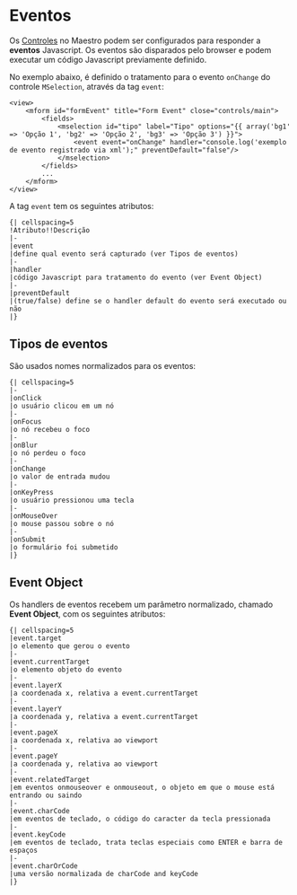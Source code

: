 <text xml:space="preserve">
= Eventos =
Os [[>view/controles|Controles]] no Maestro podem ser configurados para responder a '''eventos''' Javascript. Os eventos são disparados pelo browser e podem executar um código Javascript previamente definido.

No exemplo abaixo, é definido o tratamento para o evento <code>onChange</code> do controle <code>MSelection</code>, através da tag <code>event</code>:

<pre lang="xml">
<view>
    <mform id="formEvent" title="Form Event" close="controls/main">
        <fields>
            <mselection id="tipo" label="Tipo" options="{{ array('bg1' => 'Opção 1', 'bg2' => 'Opção 2', 'bg3' => 'Opção 3') }}">
                <event event="onChange" handler="console.log('exemplo de evento registrado via xml');" preventDefault="false"/>
            </mselection>
        </fields>
        ...
    </mform>
</view>
</pre>

A tag <code>event</code> tem os seguintes atributos:

<pre>
{| cellspacing=5
!Atributo!!Descrição
|-
|event
|define qual evento será capturado (ver Tipos de eventos)
|-
|handler
|código Javascript para tratamento do evento (ver Event Object)
|-
|preventDefault
|(true/false) define se o handler default do evento será executado ou não
|}
</pre>

== Tipos de eventos ==

São usados nomes normalizados para os eventos:

<pre>
{| cellspacing=5
|-
|onClick
|o usuário clicou em um nó
|-
|onFocus
|o nó recebeu o foco
|-
|onBlur
|o nó perdeu o foco
|-
|onChange
|o valor de entrada mudou
|-
|onKeyPress
|o usuário pressionou uma tecla
|-
|onMouseOver
|o mouse passou sobre o nó
|-
|onSubmit
|o formulário foi submetido
|}
</pre>

== Event Object ==

Os handlers de eventos recebem um parâmetro normalizado, chamado '''Event Object''', com os seguintes atributos:

<pre>
{| cellspacing=5
|event.target
|o elemento que gerou o evento
|-
|event.currentTarget
|o elemento objeto do evento
|-
|event.layerX
|a coordenada x, relativa a event.currentTarget
|-
|event.layerY
|a coordenada y, relativa a event.currentTarget
|-
|event.pageX
|a coordenada x, relativa ao viewport
|-
|event.pageY
|a coordenada y, relativa ao viewport
|-
|event.relatedTarget
|em eventos onmouseover e onmouseout, o objeto em que o mouse está entrando ou saindo
|-
|event.charCode
|em eventos de teclado, o código do caracter da tecla pressionada
|-
|event.keyCode
|em eventos de teclado, trata teclas especiais como ENTER e barra de espaços
|-
|event.charOrCode
|uma versão normalizada de charCode and keyCode
|}
</pre>
</text>